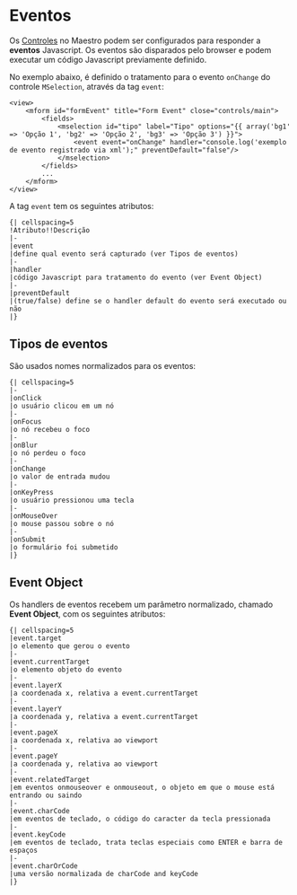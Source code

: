 <text xml:space="preserve">
= Eventos =
Os [[>view/controles|Controles]] no Maestro podem ser configurados para responder a '''eventos''' Javascript. Os eventos são disparados pelo browser e podem executar um código Javascript previamente definido.

No exemplo abaixo, é definido o tratamento para o evento <code>onChange</code> do controle <code>MSelection</code>, através da tag <code>event</code>:

<pre lang="xml">
<view>
    <mform id="formEvent" title="Form Event" close="controls/main">
        <fields>
            <mselection id="tipo" label="Tipo" options="{{ array('bg1' => 'Opção 1', 'bg2' => 'Opção 2', 'bg3' => 'Opção 3') }}">
                <event event="onChange" handler="console.log('exemplo de evento registrado via xml');" preventDefault="false"/>
            </mselection>
        </fields>
        ...
    </mform>
</view>
</pre>

A tag <code>event</code> tem os seguintes atributos:

<pre>
{| cellspacing=5
!Atributo!!Descrição
|-
|event
|define qual evento será capturado (ver Tipos de eventos)
|-
|handler
|código Javascript para tratamento do evento (ver Event Object)
|-
|preventDefault
|(true/false) define se o handler default do evento será executado ou não
|}
</pre>

== Tipos de eventos ==

São usados nomes normalizados para os eventos:

<pre>
{| cellspacing=5
|-
|onClick
|o usuário clicou em um nó
|-
|onFocus
|o nó recebeu o foco
|-
|onBlur
|o nó perdeu o foco
|-
|onChange
|o valor de entrada mudou
|-
|onKeyPress
|o usuário pressionou uma tecla
|-
|onMouseOver
|o mouse passou sobre o nó
|-
|onSubmit
|o formulário foi submetido
|}
</pre>

== Event Object ==

Os handlers de eventos recebem um parâmetro normalizado, chamado '''Event Object''', com os seguintes atributos:

<pre>
{| cellspacing=5
|event.target
|o elemento que gerou o evento
|-
|event.currentTarget
|o elemento objeto do evento
|-
|event.layerX
|a coordenada x, relativa a event.currentTarget
|-
|event.layerY
|a coordenada y, relativa a event.currentTarget
|-
|event.pageX
|a coordenada x, relativa ao viewport
|-
|event.pageY
|a coordenada y, relativa ao viewport
|-
|event.relatedTarget
|em eventos onmouseover e onmouseout, o objeto em que o mouse está entrando ou saindo
|-
|event.charCode
|em eventos de teclado, o código do caracter da tecla pressionada
|-
|event.keyCode
|em eventos de teclado, trata teclas especiais como ENTER e barra de espaços
|-
|event.charOrCode
|uma versão normalizada de charCode and keyCode
|}
</pre>
</text>